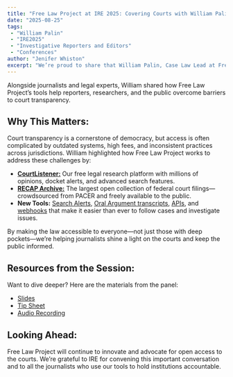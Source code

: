 ```yaml
---
title: "Free Law Project at IRE 2025: Covering Courts with William Palin"
date: "2025-08-25"
tags:
 - "William Palin"
 - "IRE2025"
 - "Investigative Reporters and Editors"
 - "Conferences"
author: "Jenifer Whiston"
excerpt: "We’re proud to share that William Palin, Case Law Lead at Free Law Project, joined an outstanding panel of reporters and attorneys at the Investigative Reporters and Editors (IRE) Conference 2025 to discuss Covering Courts: How to Access Court Records & Navigate Trials."
---
```


<p className="lead">Alongside journalists and legal experts, William shared how Free Law Project’s tools help reporters, researchers, and the public overcome barriers to court transparency.</p>

## Why This Matters:

Court transparency is a cornerstone of democracy, but access is often complicated by outdated systems, high fees, and inconsistent practices across jurisdictions. William highlighted how Free Law Project works to address these challenges by:
- [**CourtListener:**][courtlistener] Our free legal research platform with millions of opinions, docket alerts, and advanced search features.
- [**RECAP Archive:**][recap] The largest open collection of federal court filings—crowdsourced from PACER and freely available to the public.
- **New Tools:** [Search Alerts][alerts], [Oral Argument transcripts][oa-transcripts], [APIs][apis], and [webhooks][webhooks] that make it easier than ever to follow cases and investigate issues.

By making the law accessible to everyone—not just those with deep pockets—we’re helping journalists shine a light on the courts and keep the public informed.

## Resources from the Session:

Want to dive deeper? Here are the materials from the panel:
- [Slides][slides]
- [Tip Sheet][tip-sheet]
- [Audio Recording][recording]

## Looking Ahead:

Free Law Project will continue to innovate and advocate for open access to the courts. We’re grateful to IRE for convening this important conversation and to all the journalists who use our tools to hold institutions accountable.

[courtlistener]: https://www.courtlistener.com/
[recap]: https://www.courtlistener.com/recap/
[alerts]: https://free.law/2025/06/18/recap-search-alerts-for-pacer/
[oa-transcripts]: https://free.law/2025/07/31/oral-argument-transcripts/
[apis]: https://www.courtlistener.com/help/api/rest/
[webhooks]: https://www.courtlistener.com/help/api/webhooks/getting-started/
[slides]: https://github.com/user-attachments/files/21919987/IRE.panel.-.Covering.Courts.pdf
[tip-sheet]: https://github.com/user-attachments/files/21920047/OFFICIAL.Tip.Sheet_.Covering.Courts.IRE.2025.pdf
[recording]: https://resources.ire.org/audio/20250620-31554.mp3

